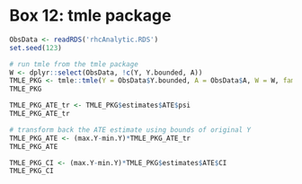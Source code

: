 # Box 12: tmle package
```r
ObsData <- readRDS('rhcAnalytic.RDS')
set.seed(123)

# run tmle from the tmle package
W <- dplyr::select(ObsData, !c(Y, Y.bounded, A))
TMLE_PKG <- tmle::tmle(Y = ObsData$Y.bounded, A = ObsData$A, W = W, family = "gaussian")
TMLE_PKG

TMLE_PKG_ATE_tr <- TMLE_PKG$estimates$ATE$psi
TMLE_PKG_ATE_tr

# transform back the ATE estimate using bounds of original Y
TMLE_PKG_ATE <- (max.Y-min.Y)*TMLE_PKG_ATE_tr
TMLE_PKG_ATE

TMLE_PKG_CI <- (max.Y-min.Y)*TMLE_PKG$estimates$ATE$CI
TMLE_PKG_CI
```
